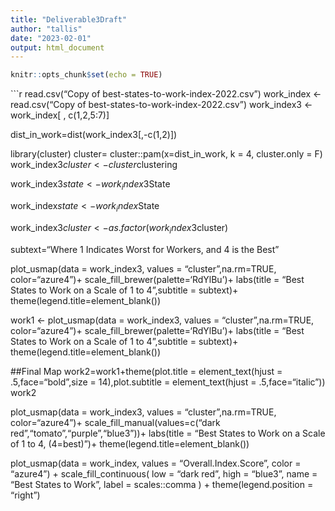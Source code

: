 ```yaml
---
title: "Deliverable3Draft"
author: "tallis"
date: "2023-02-01"
output: html_document
---
```


```r
knitr::opts_chunk$set(echo = TRUE)
```

```r

read.csv("Copy of best-states-to-work-index-2022.csv")
work_index <- read.csv("Copy of best-states-to-work-index-2022.csv")
work_index3 <- work_index[ , c(1,2,5:7)]

dist_in_work=dist(work_index3[,-c(1,2)])

library(cluster)
cluster= cluster::pam(x=dist_in_work,
              k = 4, cluster.only = F)
work_index3$cluster <- cluster$clustering

work_index3$state <- work_index3$State

work_index$state <- work_index$State

work_index3$cluster <- as.factor(work_index3$cluster)

subtext="Where 1 Indicates Worst for Workers, and 4 is the Best"


plot_usmap(data = work_index3, values = "cluster",na.rm=TRUE, color="azure4")+ scale_fill_brewer(palette='RdYlBu')+ labs(title = "Best States to Work on a Scale of 1 to 4",subtitle = subtext)+ theme(legend.title=element_blank())


work1 <- plot_usmap(data = work_index3, values = "cluster",na.rm=TRUE, color="azure4")+ scale_fill_brewer(palette='RdYlBu')+ labs(title = "Best States to Work on a Scale of 1 to 4",subtitle = subtext)+ theme(legend.title=element_blank())

##Final Map
work2=work1+theme(plot.title = element_text(hjust = .5,face="bold",size = 14),plot.subtitle = element_text(hjust = .5,face="italic"))
work2




plot_usmap(data = work_index3, values = "cluster",na.rm=TRUE, color="azure4")+ scale_fill_manual(values=c("dark red","tomato","purple","blue3"))+ labs(title = "Best States to Work on a Scale of 1 to 4, (4=best)")+ theme(legend.title=element_blank())
                                                                                             
                                                                                                 
                                                                                             
plot_usmap(data = work_index, values = "Overall.Index.Score", color = "azure4") + 
  scale_fill_continuous(
    low = "dark red", high = "blue3", name = "Best States to Work", label = scales::comma
  ) + theme(legend.position = "right")


